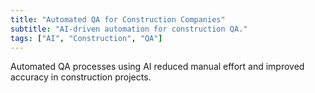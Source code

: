 ```yaml
---
title: "Automated QA for Construction Companies"
subtitle: "AI-driven automation for construction QA."
tags: ["AI", "Construction", "QA"]
---
```


Automated QA processes using AI reduced manual effort and improved accuracy in construction projects.